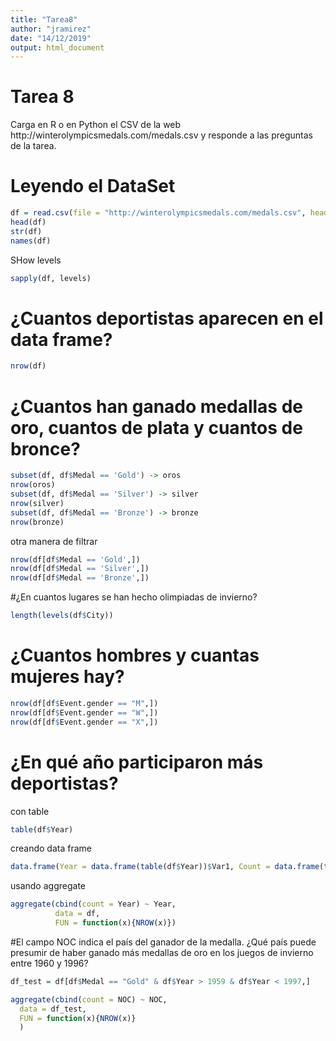 ```yaml
---
title: "Tarea8"
author: "jramirez"
date: "14/12/2019"
output: html_document
---
```

# Tarea 8

Carga en R o en Python el CSV de la web http://winterolympicsmedals.com/medals.csv y responde a las preguntas de la tarea.

# Leyendo el DataSet

```r
df = read.csv(file = "http://winterolympicsmedals.com/medals.csv", header = TRUE)
head(df)
str(df)
names(df)
```

SHow levels
```r
sapply(df, levels)
```



# ¿Cuantos deportistas aparecen en el data frame?

```r
nrow(df)
```


# ¿Cuantos han ganado medallas de oro, cuantos de plata y cuantos de bronce?
```r
subset(df, df$Medal == 'Gold') -> oros
nrow(oros)
subset(df, df$Medal == 'Silver') -> silver
nrow(silver)
subset(df, df$Medal == 'Bronze') -> bronze
nrow(bronze)
```

otra manera de filtrar
```r
nrow(df[df$Medal == 'Gold',])
nrow(df[df$Medal == 'Silver',])
nrow(df[df$Medal == 'Bronze',])
```


#¿En cuantos lugares se han hecho olimpiadas de invierno?

```r
length(levels(df$City))
```


# ¿Cuantos hombres y cuantas mujeres hay?

```r
nrow(df[df$Event.gender == "M",])
nrow(df[df$Event.gender == "W",])
nrow(df[df$Event.gender == "X",])
```


# ¿En qué año participaron más deportistas?

con table
```r
table(df$Year)
```

creando data frame
```r
data.frame(Year = data.frame(table(df$Year))$Var1, Count = data.frame(table(df$Year))$Freq)
```

usando aggregate
```r
aggregate(cbind(count = Year) ~ Year, 
          data = df, 
          FUN = function(x){NROW(x)})
```


#El campo NOC indica el país del ganador de la medalla. ¿Qué país puede presumir de haber ganado más medallas de oro en los juegos de invierno entre 1960 y 1996?
```r
df_test = df[df$Medal == "Gold" & df$Year > 1959 & df$Year < 1997,]

aggregate(cbind(count = NOC) ~ NOC,
  data = df_test,
  FUN = function(x){NROW(x)}
  )
```


